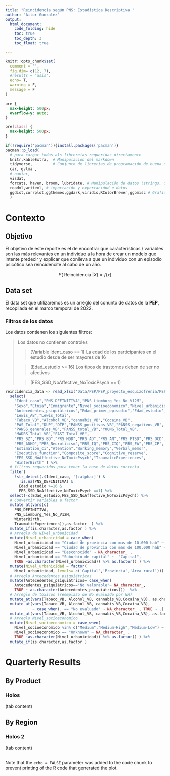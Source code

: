 ```yaml
---
title: "Reincidencia según PNS: Estadística Descriptiva "
author: "Aitor Gonzalez"
output: 
  html_document:
    code_folding: hide
    toc: true
    toc_depth: 3
    toc_float: true

---
```


```r
knitr::opts_chunk$set(
  comment = '', 
  fig.dim= c(12, 7),
  #results = 'asis',
  echo= T,
  warning = F,
  message = F
)
```

```css
pre {
  max-height: 500px;
  overflow-y: auto;
}

pre[class] {
  max-height: 500px;
}
```

```r
if(!require('pacman')){install.packages('pacman')}
pacman::p_load(
  # para cargar todas als librereias requeridas directamente 
  knitr,kableExtra,  # Manipulacion del markdown
  tidyverse,         # Conjunto de librerías de progtamación de buena sintaxis y funcional
  car, gvlma ,
  # naniar,
  visdat,
  forcats, haven, broom, lubridate, # Manipulación de datos (strings, dates etc.)
  readxl,writexl, # importación y exportaciónd e datos
  ggdist,corrplot,ggthemes,ggdark,viridis,RColorBrewer,ggpmisc # Grafiación,(color, formato etc.
  )
```

# Contexto

## Objetivo

El objetivo de este reporte es el de encontrar que carácteristicas / variables son las más relevantes  en un individuo a la hora de crear un modelo que intente predecir y explicar que conlleva a que un individuo con un episodio psicótico sea reincidencite al cabo de un año.

$$ P ( \text{ Reincidencia } | X ) = f(x) $$


## Data set

El data set que utilizaremos es un arreglo del conunto de datos de la **PEP**, recopilada en el marco temporal de 2022.

### Filtros de los datos

Los datos contienen los siguientes filtros:

> Los datos no contienen controles 
>
> > (Variable Ident_caso == 1)
> La edad de los participantes en el estudio desde de ser mayores de 16 
>
> > (Edad_estudio >= 16) 
> Los tipos de trastornos deben de ser no afectivos
>
> > (FES_SSD_NoAffective_NoToxicPsych == 1)


```r
reincidencia_data <- read_xlsx('Data/PEP/PEP_proyecto_esquizofrenia/PEP_Aitor.xlsx') %>% 
  select( 
    "Ident_caso","PNS_DEFINITIVA","PNS_Liemburg_Yes_No_V12M",
    "Sexo","Etnia","Inmigrante","Nivel_socioeconomico","Nivel_urbanicidad",
    "Antecedentes_psiquiátricos","Edad_primer_episodio",'Edad_estudio',
    "Lewis_AB","Lewis_Total",
    "Tabaco_VB","Alcohol_VB","cannabis_VB","Cocaina_VB",
    "PAS_Total","DUP","DTP","PANSS_positivos_VB","PANSS_negativos_VB",
    "PANSS_generales_VB","PANSS_total_VB","YOUNG_Total_VB",
    "MADRS_Total_VB","FAST_Total_VB",                   
    "PRS_SZ","PRS_BD","PRS_MDD","PRS_AD","PRS_AN","PRS_PTSD","PRS_OCD",
    "PRS_ADHD","PRS_Neuroticism","PRS_IQ","PRS_CIQ","PRS_EA","PRS_CP",
    "Estimation_ci","Atention","Working_memory","Verbal_memor",
    "Executive_function","Composite_score","Cognitive_reserve", 
    "FES_SSD_NoAffective_NoToxicPsych","TraumaticExperiences",
    "WinterBirth" ) %>% 
  # filtros requeridos para tener la base de datos correcta
  filter(
    !str_detect(.$Ident_caso, '[:alpha:]') &
      !is.na(PNS_DEFINITIVA) &
      Edad_estudio >=16 &
      FES_SSD_NoAffective_NoToxicPsych ==1) %>% 
  select(-c(Edad_estudio,FES_SSD_NoAffective_NoToxicPsych)) %>% 
  # Convertir variables a factor
  mutate_at(vars(c(
    PNS_DEFINITIVA,
    PNS_Liemburg_Yes_No_V12M,
    WinterBirth,
    TraumaticExperiences)),as.factor  ) %>% 
  mutate_if(is.character,as.factor ) %>% 
  # Arreglo de Nivel_urbanicidad
  mutate(Nivel_urbanicidad = case_when(
    Nivel_urbanicidad == "Ciudad de provincia con mas de 10.000 hab" ~ "Provincia",
    Nivel_urbanicidad == "Ciudad de provincia con mas de 100.000 hab" ~ "Provincia",
    Nivel_urbanicidad == "Desconocido" ~ NA_character_ ,
    Nivel_urbanicidad == "Suburbio de capital" ~  "Capital",
    TRUE ~as.character(Nivel_urbanicidad)) %>% as.factor() ) %>% 
  mutate(Nivel_urbanicidad = factor(
    Nivel_urbanicidad, levels= c('Capital','Provincia','Area rural'))) %>% 
  # Arreglo Antecedentes_psiquiátricos
  mutate(Antecedentes_psiquiátricos= case_when(
    Antecedentes_psiquiátricos=="No valorable"~ NA_character_,
    TRUE ~ as.character(Antecedentes_psiquiátricos)))  %>%  
  # Arreglo de toxicos (reemplazo de No evaluado por NA)
  mutate_at(vars(Tabaco_VB, Alcohol_VB, cannabis_VB,Cocaina_VB), as.character) %>% 
  mutate_at(vars(Tabaco_VB, Alcohol_VB, cannabis_VB,Cocaina_VB), 
            ~ case_when(. == "No evaluado" ~ NA_character_ , TRUE ~ .)  ) %>% 
  mutate_at(vars(Tabaco_VB, Alcohol_VB, cannabis_VB,Cocaina_VB), as.factor ) %>% 
  # Arreglo Nivel_socioeconomico
  mutate(Nivel_socioeconomico = case_when(
    Nivel_socioeconomico %in% c("Medium","Medium-High","Medium-Low") ~ "Medium",
    Nivel_socioeconomico == "Unknown" ~ NA_character_ ,
    TRUE ~as.character(Nivel_urbanicidad)) %>% as.factor() ) %>% 
  mutate_if(is.character,as.factor )

```




# Quarterly Results {.tabset .tabset-fade}

## By Product

### Holos 

(tab content)

## By Region

### Holos 2
(tab content)

## {.unlisted .unnumbered}

Note that the `echo = FALSE` parameter was added to the code chunk to prevent printing of the R code that generated the plot.
